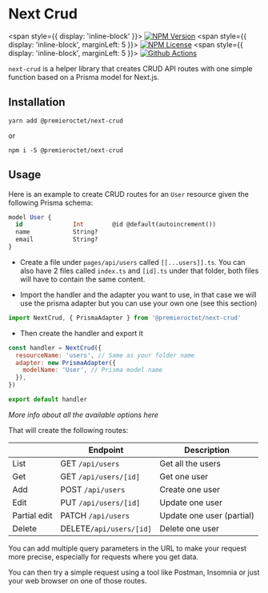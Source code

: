 
# Next Crud

<span style={{ display: 'inline-block' }}>
  [![NPM
  Version](https://img.shields.io/npm/v/@premieroctet/next-crud/latest)](https://www.npmjs.com/package/@premieroctet/next-crud)
</span>
<span style={{ display: 'inline-block', marginLeft: 5 }}>
  [![NPM
  License](https://img.shields.io/npm/l/all-contributors.svg?style=flat)](https://github.com/premieroctet/next-crud/blob/master/LICENSE)
</span>
<span style={{ display: 'inline-block', marginLeft: 5 }}>
  [![Github
  Actions](https://github.com/premieroctet/next-crud/workflows/next-crud/badge.svg)](https://github.com/premieroctet/next-crud/actions?query=workflow%3Anext-crud)
</span>

`next-crud` is a helper library that creates CRUD API routes with one simple function based on a Prisma model for Next.js.

## Installation

`yarn add @premieroctet/next-crud`

or

`npm i -S @premieroctet/next-crud`

## Usage

Here is an example to create CRUD routes for an `User` resource given the following Prisma schema:

```sql
model User {
  id              Int        @id @default(autoincrement())
  name            String?
  email           String?
}
```

- Create a file under `pages/api/users` called `[[...users]].ts`. You can also have 2 files called `index.ts` and `[id].ts` under that folder, both files will have to contain the same content.

- Import the handler and the adapter you want to use, in that case we will use the prisma adapter but you can use your own one (see <Link href="/api-docs/adapters">this section</Link>)

```javascript
import NextCrud, { PrismaAdapter } from '@premieroctet/next-crud'
```

- Then create the handler and export it

```javascript
const handler = NextCrud({
  resourceName: 'users', // Same as your folder name
  adapter: new PrismaAdapter({
    modelName: 'User', // Prisma model name
  }),
})

export default handler
```

_More info about all the available options <Link href="/api-docs/options">here</Link>_

That will create the following routes:

|              | Endpoint                | Description               |
| ------------ | ----------------------- | ------------------------- |
| List         | GET `/api/users`        | Get all the users         |
| Get          | GET `/api/users/[id]`   | Get one user              |
| Add          | POST `/api/users`       | Create one user           |
| Edit         | PUT `/api/users/[id]`   | Update one user           |
| Partial edit | PATCH `/api/users`      | Update one user (partial) |
| Delete       | DELETE`/api/users/[id]` | Delete one user           |

You can add multiple <Link href="/query-params">query parameters</Link> in the URL to make your request more precise, especially for requests where you get data.

You can then try a simple request using a tool like Postman, Insomnia or just your web browser on one of those routes.
